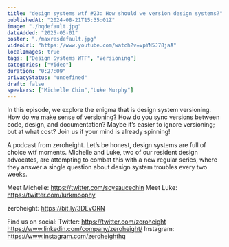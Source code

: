 ```yaml
---
title: "design systems wtf #23: How should we version design systems?"
publishedAt: "2024-08-21T15:35:01Z"
image: "./hqdefault.jpg"
dateAdded: "2025-05-01"
poster: "./maxresdefault.jpg"
videoUrl: "https://www.youtube.com/watch?v=vpYN5J78jaA"
localImages: true
tags: ["Design Systems WTF", "Versioning"]
categories: ["Video"]
duration: "0:27:09"
privacyStatus: "undefined"
draft: false
speakers: ["Michelle Chin","Luke Murphy"]
---
```

In this episode, we explore the enigma that is design system versioning. How do we make sense of versioning? How do you sync versions between code, design, and documentation? Maybe it’s easier to ignore versioning; but at what cost? Join us if your mind is already spinning!

A podcast from zeroheight. Let’s be honest, design systems are full of choice wtf moments. Michelle and Luke, two of our resident design advocates, are attempting to combat this with a new regular series, where they answer a single question about design system troubles every two weeks.

Meet Michelle: https://twitter.com/soysaucechin
Meet Luke: https://twitter.com/lurkmoophy

zeroheight: https://bit.ly/3DEvORN

Find us on social:
Twitter: https://twitter.com/zeroheight
https://www.linkedin.com/company/zeroheight/
Instagram: https://www.instagram.com/zeroheighthq
